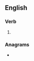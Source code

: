 ==English==

===Verb===
{{head|en|verb form}}

# {{en-third-person singular of|underpin}}

===Anagrams===
* {{anagrams|en|a=deinnprsu|underspin}}